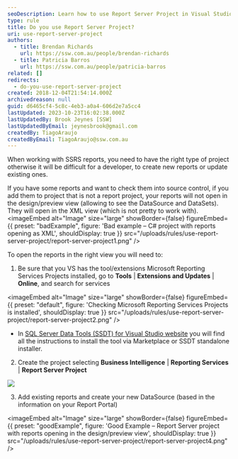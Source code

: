 ```yaml
---
seoDescription: Learn how to use Report Server Project in Visual Studio to easily manage and develop reports for your business intelligence needs.
type: rule
title: Do you use Report Server Project?
uri: use-report-server-project
authors:
  - title: Brendan Richards
    url: https://ssw.com.au/people/brendan-richards
  - title: Patricia Barros
    url: https://ssw.com.au/people/patricia-barros
related: []
redirects:
  - do-you-use-report-server-project
created: 2018-12-04T21:54:14.000Z
archivedreason: null
guid: d6465cf4-5c8c-4eb3-a0a4-606d2e7a5cc4
lastUpdated: 2023-10-23T16:02:38.000Z
lastUpdatedBy: Brook Jeynes [SSW]
lastUpdatedByEmail: jeynesbrook@gmail.com
createdBy: TiagoAraujo
createdByEmail: TiagoAraujo@ssw.com.au
---
```


When working with SSRS reports, you need to have the right type of project otherwise it will be difficult for a developer, to create new reports or update existing ones.

If you have some reports and want to check them into source control, if you add them to project that is not a report project, your reports will not open in the design/preview view (allowing to see the DataSource and DataSets). They will open in the XML view (which is not pretty to work with).
<imageEmbed
  alt="Image"
  size="large"
  showBorder={false}
  figureEmbed={{
    preset: "badExample",
    figure: 'Bad example – C# project with reports opening as XML',
    shouldDisplay: true
  }}
  src="/uploads/rules/use-report-server-project/report-server-project1.png"
/>

To open the reports in the right view you will need to:

1. Be sure that you VS has the tool/extensions Microsoft Reporting Services Projects installed, go to **Tools** | **Extensions and Updates** | **Online**, and search for services


<imageEmbed
  alt="Image"
  size="large"
  showBorder={false}
  figureEmbed={{
    preset: "default",
    figure: 'Checking Microsoft Reporting Services Projects is installed',
    shouldDisplay: true
  }}
  src="/uploads/rules/use-report-server-project/report-server-project2.png"
/>

- In [SQL Server Data Tools (SSDT) for Visual Studio website](https://docs.microsoft.com/en-us/sql/ssdt/download-sql-server-data-tools-ssdt?view=sql-server-2017) you will find all the instructions to install the tool via Marketplace or SSDT standalone installer.

2. Create the project selecting **Business Intelligence** | **Reporting Services** | **Report Server Project**

![](/uploads/rules/use-report-server-project/report-server-project3.png)

3. Add existing reports and create your new DataSource (based in the information on your Report Portal)

<imageEmbed
  alt="Image"
  size="large"
  showBorder={false}
  figureEmbed={{
    preset: "goodExample",
    figure: 'Good Example – Report Server project with reports opening in the design/preview view',
    shouldDisplay: true
  }}
  src="/uploads/rules/use-report-server-project/report-server-project4.png"
/>
